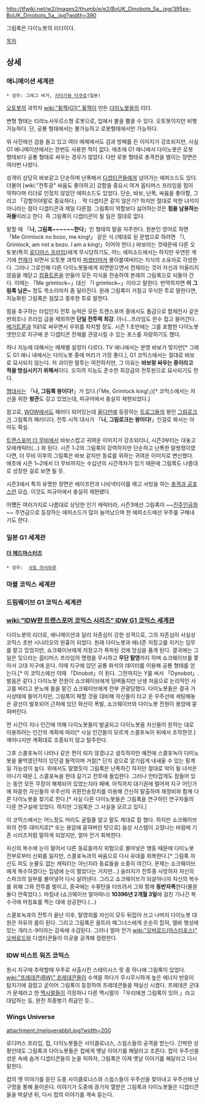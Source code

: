 http://tfwiki.net/w2/images2/thumb/e/e2/BoUK_Dinobots_5a_.jpg/395px-BoUK_Dinobots_5a_.jpg?width=390

그림록은 다이노봇의 리더이다.

[[목차]]
== 상세 ==
=== 애니메이션 세계관 ===
 * 성우: 그레그 버거, [[키타가와 타쿠로]](일본)

[[오토봇]]의 과학자 [[wiki:"휠잭(G1)" 휠잭]]이 만든 [[다이노봇]]들의 리더. 

변형 형태는 티라노사우르스형 로봇으로, 입에서 불을 뿜을 수 있다. 오토봇이지만 비행가능하다. 단, 공룡 형태에서는 불가능하고 로봇형태에서만 가능하다. 

위 사진에선 검을 들고 있고 여타 매체에서도 검과 방패를 든 이미지가 강조되지만, 사실 G1 애니메이션에서는 한번도 사용한 적이 없다. 애초에 G1 애니에서 다이노봇은 로봇 형태보다 공룡 형태로 싸우는 경우가 많았다. 다만 로봇 형태로 총격전을 벌이는 장면은 여러번 나왔다.

성격이 상당히 바보같고 단순하며 난폭해서 [[디셉티콘]]들에게 넘어가는 에피소드도 있다. 더불어 [wiki:"전투광" 싸움도 좋아하고] 강함을 중요시 여겨 옵티머스 프라임을 힘이 약하다며 리더로 인정치 않았던 에피소드도 있었다. 단순, 바보, 난폭, 싸움을 좋아함, 그리고 「강함이야말로 중요하다」. 딱 디셉티콘 같지 않은가? 하지만 절대로 악한 녀석이 아니라는 점이 디셉티콘과 제일 다른점. 그림록이 약함보다 싫어하는것은 '''힘을 남용하는 자들'''이라고 한다. 즉 그림록이 디셉티콘이 될 일은 절대로 없다.

말할 때 「'''나, 그림록~~~~~~한다'''」인 형태의 말을 자주한다.
원본인 영어로 하면 「Me Grimlock no bozo, me king!」 같은 식.(제대로 된 문법으로 하려면 「I, Grimlock, am not a bozo. I am a king!」이어야 한다.)
바보라는 것때문에 다른 오토봇(특히 [[로디머스 프라임]])에게 무시당하기도, 어느 에피소드에서는 하지만 우연한 계기에 [[천재]]가 되면서 오토봇 과학자 [[퍼셉터]]마저 몰아붙여버리는 지식의 소유자로 각성한다. 그러나 그로인해 다른 다이노봇들에게 외면받으면서 천재라는 것이 자신과 어울리지 않음을 깨닫고 [[컴퓨트론]]을 만들어 모든 지식을 전송하여 본래의 그림록으로 되돌아 간다. 이때는 「Me grimlock~」대신 「I grimlock~」이라고 말한다. 번역하자면 '''이 그림록 님은~''' 정도
{{{#!html
<object width="420" height="315"><param name="movie" value="http://www.youtube.com/v/NQK1hkHJAks?version=3&amp;hl=en_US"></param><param name="allowFullScreen" value="true"></param><param name="allowscriptaccess" value="always"></param><embed src="http://www.youtube.com/v/NQK1hkHJAks?version=3&amp;hl=en_US" type="application/x-shockwave-flash" width="420" height="315" allowscriptaccess="always" allowfullscreen="true"></embed></object>
}}}
{{{#!html
<object width="420" height="315"><param name="movie" value="http://www.youtube.com/v/0mlqbXKahQ4?version=3&amp;hl=en_US"></param><param name="allowFullScreen" value="true"></param><param name="allowscriptaccess" value="always"></param><embed src="http://www.youtube.com/v/0mlqbXKahQ4?version=3&amp;hl=en_US" type="application/x-shockwave-flash" width="420" height="315" allowscriptaccess="always" allowfullscreen="true"></embed></object>
}}}
목소리마저 좀 달라진다. 원래 그림록이 거칠고 무식한 투로 말한다면, 지능화된 그림록은 점잖고 중후한 투로 말한다.

힘을 추구하는 타입인지 전투 능력은 모든 트랜스포머 중에서도 톱급으로 합체전사 같은 번외조나 프라임 급을 제외하면 '''단일 전투력 최강'''. 아니...프라임도 한수 접고 들어간다. [[메가트론]]과 1대1로 싸우면서 우위를 차지할 정도. 시즌 1 초반에는 그를 포함한 다이노봇 셋만으로 지구에 온 디셉티콘 전체를 관광시킬 수 있는 포스를 자랑하기도 했다.

허나 지능에 대해서는 매체별 설정이 다르다. TV 애니에서는 분명 바보가 맞지만[* 그래도 G1 애니 내에서는 다이노봇 중에 머리가 가장 좋다.], G1 코믹스에서는 절대로 바보로 묘사되지 않는다. 저 괴이한 말투는 여전하지만, 그 이유는 '''바보랑 싸우는 중이라고 적을 방심시키기 위해서'''이다. 오히려 지능도 준수한 최강급의 전투원으로 묘사되기도 한다.

[[명대사]]는 「'''나, 그림록 왕이다!'''」가 있다.(「Me, Grimlock king!」)[* 코믹스에서는 자신을 위한 '''왕관'''도 갖고 있었는데, 피규어에서 충실히 재현되었다.]

참고로, [[WOW]]에서도 패러디 되어있는데 [[울다만]]에 등장하는 [[트로그]]들의 왕인 [[그림로크]]가 그림록의 패러디다. 전투 시작 대사가 「'''나, 그림로크는 왕이다!'''」인걸로 봐서는 아마도 확실.

[[트랜스포머 더 무비]]에서 바보스럽고 귀여운 이미지가 강조되더니, 시즌3부터는 대놓고 모에캐릭터(...) 화 된다. 시즌 1-2의 그림록이 강력하지만 단순하고 난폭한 말썽쟁이였다면, 더 무비 이후의 그림록은 바보 같지만 동료를 위하는 귀여운 이미지로 변신했다. 애초에 시즌 1~2에서 더 무비까지는 수십년의 시간격차가 있기 때문에 그림록도 나름대로 성장한 걸로 보면 될 듯.

시즌3에서 특히 유명한 장면은 에이프런과 나비넥타이를 매고 서빙을 하는 [[충격과 공포]]스런 모습. 이것도 피규어에서 충실히 재현됐다.

어쩄든 여러가지로 나름대로 상당한 인기 캐릭터라, 시즌3에선 그림록이 ~~[[진주인공]]화~~ 주연급으로 등장하는 에피소드가 많이 늘어났으며 한 에피소드에선 우주를 구해내기도 한다.

=== 일본 G1 세계관 ===
==== [[더 헤드마스터즈]] ====
 * 성우:  [[사토 마사하루]]

=== 마블 코믹스 세계관 ===

=== 드림웨이브 G1 코믹스 세계관 ===

=== [[wiki:"IDW판 트랜스포머 코믹스 시리즈" IDW G1 코믹스 세계관]] ===
다이노봇의 리더로, 애니메이션과 달리 자존심이 강한 성격으로, 그의 자존심이 사실상 코믹스 초반 시나리오의 원흉이 되었다. 원래 다이노봇과 에너존 저장고를 지키는 임무를 맡고 있었지만, 쇼크웨이브에게 저장고가 폭파된 것에 앙심을 품게 된다. 결국에는 그 일은 잊으라는 옵티머스 프라임의 명령을 무시하고 '''무단 탈영'''까지 하며 쇼크웨이브를 쫓아서 고대 지구에 온다. 이때 지구에 있던 공룡 화석의 데이터를 이용해 공룡 형태를 얻는다.[* 이 코믹스에선 이때 「Dinobot」이 된다. 그전까지는 Y를 써서 「Dynobot」. 발음은 같다.] 다이노봇 전원이 쇼크웨이브에게 덤벼들지만 난생 처음으로 논리적인 사고를 버리고 분노에 몸을 맡긴 쇼크웨이브에게 전부 관광당했다. 다이노봇들은 결국 가사상태에 들어가지만, 그림록이 패할 것을 대비해 자신들이 타고 온 우주선에 세팅해놓은 광선이 발포되어 근처에 있던 화산이 폭발, 쇼크웨이브와 다이노봇 전원이 용암에 묻혀버린다. 

먼 시간이 지나 인간에 의해 다이노봇들이 발굴되고 다이노봇을 자신들이 원하는 대로 이용하려는 인간의 계획에 따라[* 사실 인간들이 모르게 스콜포녹이 뒤에서 조작한것.] 깨어나지만 계획대로 조종되지 않고 탈주한다.

그후 스콜포녹이 나타나 같은 편이 되지 않겠냐고 설득하지만 예전에 스콜포녹이 다이노봇을 물먹였던적이 있던걸 들먹이며 거절[* 단지 겉으로 알기쉽게 내새울 수 있는 핑계일 가능성이 높다. 위에서도 말했듯이 그림록은 난폭하긴 하지만 절대로 악이 될 녀석은 아니기 때문.], 스콜포녹을 한대 갈기고 전투에 돌입한다. 그러나 안타깝게도 잠들어 있는 동안 모든 무장이 해체되어 있었는지라 패배. 아직까지 대기권에 떨어져 지구 어딘가에 파묻힌 자신들의 우주선의 귀환전송장치를 이용해 간신히 탈출하여 재정비와 함께 다른 다이노봇을 찾기로 한다.[* 사실 다른 다이노봇들은 그림록을 연구하던 연구자들의 다른 연구실에 있었다. 하지만 그림록은 그 사실을 모르고 있다.]

이 코믹스에서는 어느정도 머리도 굴릴줄 알고 말도 제대로 잘 했다. 하지만 쇼크웨이브와의 전투 데미지로[* 또는 용암에 묻혀버린 탓으로] 음성 시스템이 고장나는 바람에 기존 시리즈처럼 말하게 되었지만, 얼마 안가 회복한다.

자신의 복수에 눈이 멀어서 다른 동료들까지 위험으로 몰아넣은 행동 때문에 다이노봇 전부로부터 신뢰를 잃지만, 스콜포녹과의 싸움으로 다시 유대를 회복한다.[* 그림록 자신도 피도 눈물도 없는 캐릭터는 아닌지라 동료들을 소중히 여긴다. 문제는 쇼크웨이브에게 복수하겠다는 집념에 눈이 멀었다는 거지만...] 슬러지가 전투중 사망하자 자신의 스파크의 일부를 불어넣어 다시 살려낸다. 그리고 쇼크웨이브가 되살아나자 자신의 복수를 위해 그와 전투를 벌이고, 종국에는 수류탄을 터뜨려서 그와 함께 '''동반자폭'''한다(물론 둘다 안죽었다.). 마침내 (쇼크웨이브 말마따나) '''10396년 2개월 3일'''에 걸친 기나긴 복수극에 마침표를 찍는 데에 성공한다.(...) 

스콜포녹과의 전투가 끝난 이후, 탈영죄를 자신이 모두 뒤집어 쓰고 나머지 다이노봇 대원은 자유의 몸이 된다. 그리고 그림록은 울트라 매그너스에게 순순히 잡혀, 엘바 행성에 있는 개러스-9이라는 감옥에 수감된다. 그러나 얼마 안가 [[wiki:"오버로드(마스터포스)" 오버로드]]와 디셉티콘들이 이곳을 공격해 점령한다.

=== IDW 비스트 워즈 코믹스 ===
원시 지구에 추락할때 우주로 사출시킨 스테이시스 팟 중 하나에 그림록이 있었다.
[[wiki:"프레데콘(BW)" 프레데콘]]들이 수색을 하다가 무시무시하게 높은 에너지 반응이 탐지기에 걸렸고 곧이어 그림록이 등장하여 프레데콘들을 떡실신 시켰다.
프레데콘 군대가 문제라고 한 [[맥시멀]]들이 걱정하니 다른 맥시멀이 「우리에겐 그림록이 있어.」라고 대답하는 등, 완전 최종병기 취급인 듯...

=== Wings Universe ===
attachment:/meloverabbit.jpg?width=200

로디머스 프라임, 컵, 다이노봇들은 사이클로너스, 스윕스들의 공격을 받는다. 긴박한 상황인데도 그림록과 다이노봇들은 컵에게 옛날 이야기를 해달라고 조른다. 컵이 우주선을 성운 속에 숨겨 디셉티콘들의 눈을 피하자, 그림록은 이제 옛날 이야기를 해달라고 다시 말한다. 

컵의 옛 이야기를 듣던 도중 사이클로너스와 스윕스들이 우주선을 찾아내고 우주선에 난 구멍을 통해 들어온다. 이야기가 도중에 끊기자 열받은 그림록과 다이노봇들은 디셉티콘들을 박살낸 뒤, 다시 컵의 이야기를 계속 듣는다.
